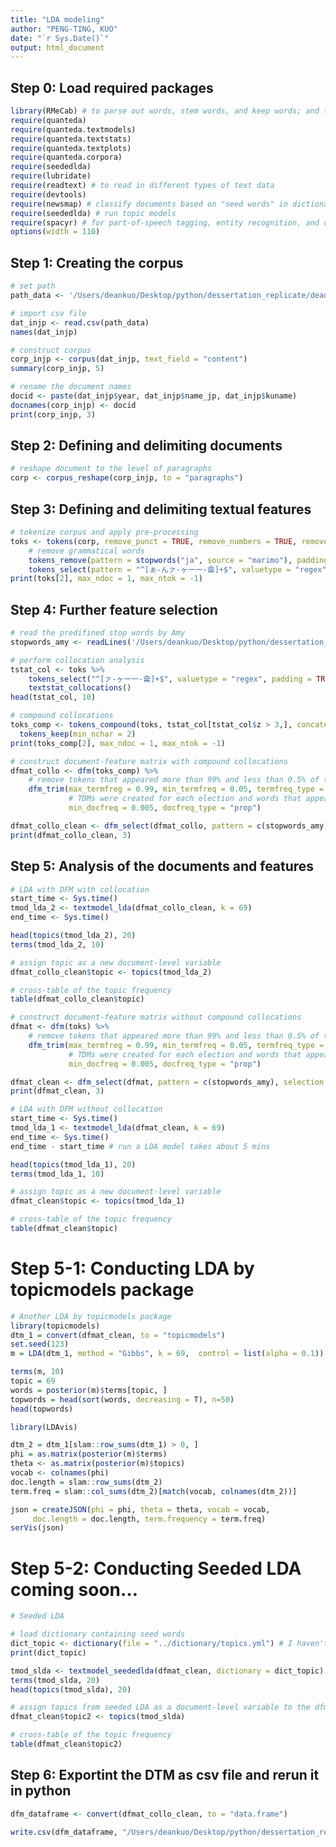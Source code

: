 ```yaml
---
title: "LDA modeling"
author: "PENG-TING, KUO"
date: "`r Sys.Date()`"
output: html_document
---
```


## Step 0: Load required packages

```r
library(RMeCab) # to parse out words, stem words, and keep words; and to delete punctuation, numbers, and words appearing in less than 0.5% of the manifestos
require(quanteda)
require(quanteda.textmodels)
require(quanteda.textstats)
require(quanteda.textplots)
require(quanteda.corpora)
require(seededlda)
require(lubridate)
require(readtext) # to read in different types of text data
require(devtools)
require(newsmap) # classify documents based on "seed words" in dictionaries
require(seededlda) # run topic models
require(spacyr) # for part-of-speech tagging, entity recognition, and dependency parsing
options(width = 110)
```

## Step 1: Creating the corpus

```r
# set path
path_data <- '/Users/deankuo/Desktop/python/dessertation_replicate/dean_final_txt.csv'

# import csv file
dat_injp <- read.csv(path_data)
names(dat_injp)

# construct corpus
corp_injp <- corpus(dat_injp, text_field = "content")
summary(corp_injp, 5)

# rename the document names
docid <- paste(dat_injp$year, dat_injp$name_jp, dat_injp$kuname)
docnames(corp_injp) <- docid
print(corp_injp, 3)
```

## Step 2: Defining and delimiting documents

```r
# reshape document to the level of paragraphs
corp <- corpus_reshape(corp_injp, to = "paragraphs")
```

## Step 3: Defining and delimiting textual features

```r
# tokenize corpus and apply pre-processing
toks <- tokens(corp, remove_punct = TRUE, remove_numbers = TRUE, remove_symbols = TRUE, padding = TRUE)     %>% 
    # remove grammatical words
    tokens_remove(pattern = stopwords("ja", source = "marimo"), padding = TRUE) %>%  
    tokens_select(pattern = "^[ぁ-んァ-ヶー一-龠]+$", valuetype = "regex", padding = TRUE)
print(toks[2], max_ndoc = 1, max_ntok = -1)
```

## Step 4: Further feature selection

```r
# read the predifined stop words by Amy
stopwords_amy <- readLines('/Users/deankuo/Desktop/python/dessertation_replicate/master_badterms_utf8.txt')

# perform collocation analysis
tstat_col <- toks %>% 
    tokens_select("^[ァ-ヶー一-龠]+$", valuetype = "regex", padding = TRUE) %>%  
    textstat_collocations()
head(tstat_col, 10)

# compound collocations
toks_comp <- tokens_compound(toks, tstat_col[tstat_col$z > 3,], concatenator = "") %>% 
  tokens_keep(min_nchar = 2)
print(toks_comp[2], max_ndoc = 1, max_ntok = -1)
```

```r
# construct document-feature matrix with compound collocations
dfmat_collo <- dfm(toks_comp) %>% 
    # remove tokens that appeared more than 99% and less than 0.5% of the manifestos
    dfm_trim(max_termfreg = 0.99, min_termfreq = 0.05, termfreq_type = "quantile",
             # TDMs were created for each election and words that appeared in less than 0.5% of manifestos for that election were removed.
             min_docfreq = 0.005, docfreq_type = "prop")

dfmat_collo_clean <- dfm_select(dfmat_collo, pattern = c(stopwords_amy), selection = "remove")
print(dfmat_collo_clean, 3)
```

## Step 5: Analysis of the documents and features

```r
# LDA with DFM with collocation
start_time <- Sys.time()
tmod_lda_2 <- textmodel_lda(dfmat_collo_clean, k = 69)
end_time <- Sys.time()
```

```r
head(topics(tmod_lda_2), 20)
terms(tmod_lda_2, 10)
```

```r
# assign topic as a new document-level variable
dfmat_collo_clean$topic <- topics(tmod_lda_2)

# cross-table of the topic frequency
table(dfmat_collo_clean$topic)
```

```r
# construct document-feature matrix without compound collocations
dfmat <- dfm(toks) %>% 
    # remove tokens that appeared more than 99% and less than 0.5% of the manifestos
    dfm_trim(max_termfreg = 0.99, min_termfreq = 0.05, termfreq_type = "quantile",
             # TDMs were created for each election and words that appeared in less than 0.5% of manifestos for that election were removed.
             min_docfreq = 0.005, docfreq_type = "prop")

dfmat_clean <- dfm_select(dfmat, pattern = c(stopwords_amy), selection = "remove")
print(dfmat_clean, 3)
```

```r
# LDA with DFM without collocation
start_time <- Sys.time()
tmod_lda_1 <- textmodel_lda(dfmat_clean, k = 69)
end_time <- Sys.time()
end_time - start_time # run a LDA model takes about 5 mins

head(topics(tmod_lda_1), 20)
terms(tmod_lda_1, 10)
```

```r
# assign topic as a new document-level variable
dfmat_clean$topic <- topics(tmod_lda_1)

# cross-table of the topic frequency
table(dfmat_clean$topic)
```

# Step 5-1: Conducting LDA by topicmodels package

```r
# Another LDA by topicmodels package
library(topicmodels)
dtm_1 = convert(dfmat_clean, to = "topicmodels") 
set.seed(123)
m = LDA(dtm_1, method = "Gibbs", k = 69,  control = list(alpha = 0.1))

terms(m, 10)
topic = 69
words = posterior(m)$terms[topic, ]
topwords = head(sort(words, decreasing = T), n=50)
head(topwords)

library(LDAvis)   

dtm_2 = dtm_1[slam::row_sums(dtm_1) > 0, ]
phi = as.matrix(posterior(m)$terms)
theta <- as.matrix(posterior(m)$topics)
vocab <- colnames(phi)
doc.length = slam::row_sums(dtm_2)
term.freq = slam::col_sums(dtm_2)[match(vocab, colnames(dtm_2))]

json = createJSON(phi = phi, theta = theta, vocab = vocab,
     doc.length = doc.length, term.frequency = term.freq)
serVis(json)
```

# Step 5-2: Conducting Seeded LDA coming soon...

```r
# Seeded LDA

# load dictionary containing seed words
dict_topic <- dictionary(file = "../dictionary/topics.yml") # I haven't predifine topics first
print(dict_topic)

tmod_slda <- textmodel_seededlda(dfmat_clean, dictionary = dict_topic)
terms(tmod_slda, 20)
head(topics(tmod_slda), 20)

# assign topics from seeded LDA as a document-level variable to the dfm
dfmat_clean$topic2 <- topics(tmod_slda)

# cross-table of the topic frequency
table(dfmat_clean$topic2)
```

## Step 6: Exportint the DTM as csv file and rerun it in python

```r
dfm_dataframe <- convert(dfmat_collo_clean, to = "data.frame")

write.csv(dfm_dataframe, "/Users/deankuo/Desktop/python/dessertation_replicate/final_collo_dfm.csv", row.names=TRUE)
```
